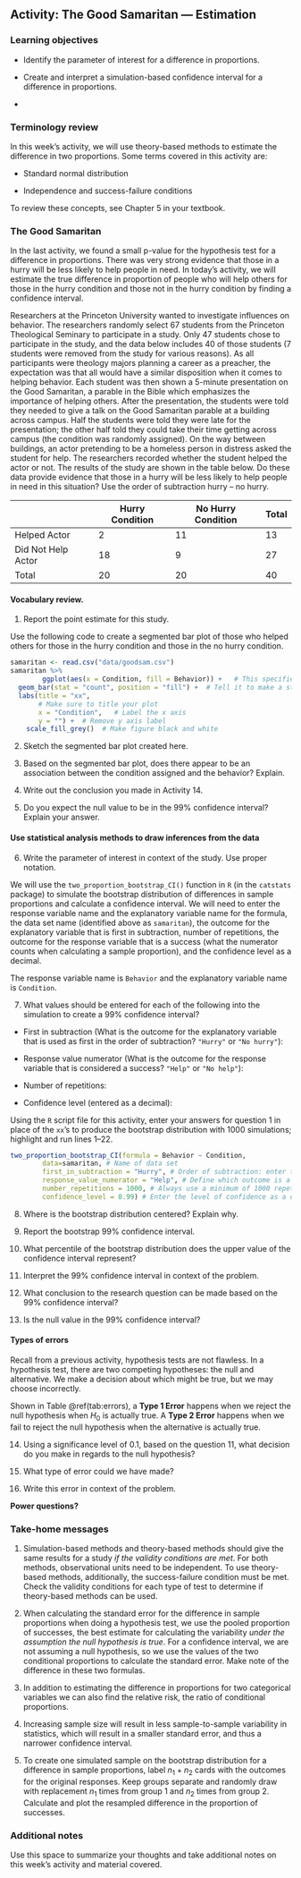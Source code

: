 ## Activity:  The Good Samaritan --- Estimation

\setstretch{1}

### Learning objectives

* Identify the parameter of interest for a difference in proportions.

* Create and interpret a simulation-based confidence interval for a difference in proportions.

* 

### Terminology review
In this week's activity, we will use theory-based methods to estimate the difference in two proportions. Some terms covered in this activity are:

* Standard normal distribution

* Independence and success-failure conditions

To review these concepts, see Chapter 5 in your textbook.

### The Good Samaritan

In the last activity, we found a small p-value for the hypothesis test for a difference in proportions.  There was very strong evidence that those in a hurry will be less likely to help people in need.  In today's activity, we will estimate the true difference in proportion of people who will help others for those in the hurry condition and those not in the hurry condition by finding a confidence interval.  

Researchers at the Princeton University wanted to investigate influences on behavior.  The researchers randomly select 67 students from the Princeton Theological Seminary to participate in a study.  Only 47 students chose to participate in the study, and the data below includes 40 of those students (7 students were removed from the study for various reasons).  As all participants were theology majors planning a career as a preacher, the expectation was that all would have a similar disposition when it comes to helping behavior.  Each student was then shown a 5-minute presentation on the Good Samaritan, a parable in the Bible which emphasizes the importance of helping others.  After the presentation, the students were told they needed to give a talk on the Good Samaritan parable at a building across campus.  Half the students were told they were late for the presentation; the other half told they could take their time getting across campus (the condition was randomly assigned).  On the way between buildings, an actor pretending to be a homeless person in distress asked the student for help.  The researchers recorded whether the student helped the actor or not.  The results of the study are shown in the table below.  Do these data provide evidence that those in a hurry will be less likely to help people in need in this situation?  Use the order of subtraction hurry – no hurry.

|                    | Hurry Condition | No Hurry Condition | Total |
|--------------------|-----------------|--------------------|-------|
| Helped Actor       |        2        |         11         |   13  |
| Did Not Help Actor |        18       |          9         |   27  |
| Total              |        20       |         20         |   40  |

#### Vocabulary review. {-}

1.  Report the point estimate for this study.  

\vspace{0.4in}


Use the following code to create a segmented bar plot of those who helped others for those in the hurry condition and those in the no hurry condition.

```r
samaritan <- read.csv("data/goodsam.csv")
samaritan %>%
        ggplot(aes(x = Condition, fill = Behavior)) +   # This specifies the variables
  geom_bar(stat = "count", position = "fill") +  # Tell it to make a stacked bar plot
  labs(title = "xx",  
       # Make sure to title your plot 
       x = "Condition",   # Label the x axis
       y = "") +  # Remove y axis label
    scale_fill_grey()  # Make figure black and white
```

2.  Sketch the segmented bar plot created here.  

\vspace{1.5in}

3. Based on the segmented bar plot, does there appear to be an association between the condition assigned and the behavior?  Explain.

\vspace{1in}

4.  Write out the conclusion you made in Activity 14.

\vspace{0.8in}

5.  Do you expect the null value to be in the 99\% confidence interval?  Explain your answer.

\vspace{0.8in}

#### Use statistical analysis methods to draw inferences from the data {-}

6.  Write the parameter of interest in context of the study. Use proper notation.

\vspace{1in}

We will use the `two_proportion_bootstrap_CI()` function in `R` (in the `catstats` package) to simulate the bootstrap distribution of differences in sample proportions and calculate a confidence interval. We will need to enter the response variable name and the explanatory variable name for the formula, the data set name (identified above as `samaritan`), the outcome for the explanatory variable that is first in subtraction, number of repetitions, the outcome for the response variable that is a success (what the numerator counts when calculating a sample proportion), and the confidence level as a decimal.

The response variable name is `Behavior` and the explanatory variable name is `Condition`.

7. What values should be entered for each of the following into the simulation to create a 99\% confidence interval?

\vspace{.5mm}
* First in subtraction (What is the outcome for the explanatory variable that is used as first in the order of subtraction? `"Hurry"` or `"No hurry"`):

\vspace{.2in}
* Response value numerator (What is the outcome for the response variable that is considered a success? `"Help"` or `"No help"`):

\vspace{.2in}
* Number of repetitions:

\vspace{.2in}
* Confidence level (entered as a decimal):

\vspace{.2in}

Using the `R` script file for this activity, enter your answers for question 1 in place of the `xx`'s to produce the bootstrap distribution with 1000 simulations; highlight and run lines 1--22.

```r
two_proportion_bootstrap_CI(formula = Behavior ~ Condition, 
        data=samaritan, # Name of data set
        first_in_subtraction = "Hurry", # Order of subtraction: enter the name of Group 1
        response_value_numerator = "Help", # Define which outcome is a success 
        number_repetitions = 1000, # Always use a minimum of 1000 repetitions
        confidence_level = 0.99) # Enter the level of confidence as a decimal
```
8.  Where is the bootstrap distribution centered?  Explain why.

\vspace{0.8in}

9. Report the bootstrap 99\% confidence interval. 

\vspace{0.4in}

10. What percentile of the bootstrap distribution does the upper value of the confidence interval represent?

\vspace{0.3in}

11. Interpret the 99\% confidence interval in context of the problem.

\vspace{1in}

12.  What conclusion to the research question can be made based on the 99\% confidence interval?

\vspace{0.8in}

13.  Is the null value in the 99\% confidence interval? 

\vspace{0.8in}

#### Types of errors {-}

Recall from a previous activity, hypothesis tests are not flawless. In a hypothesis test, there are two competing hypotheses: the null and alternative. We make a decision about which might be true, but we may choose incorrectly.  

<!-- |       |            | Test Conclusion |                     | -->
<!-- |       |            | Reject $H_0$    | Fail to reject $H_0$| -->
<!-- |:-----:|:----------:|-----------------|---------------------| -->
<!-- | Truth | $H_0$ true |  good decision  |  Type 1 Error       | -->
<!-- |       | $H_A$ true |  Type 2 Error   |  good decision      | -->

\begin{table}
\caption{Four different possible scenarios for hypothesis test decisions.}
\centering
\begin{tabular}[h]{ll|cc}
\hline
 & &  \multicolumn{2}{c}{\textbf{Test conclusion}} \\
 &  & \multicolumn{1}{c}{Fail to reject $H_0$} & \multicolumn{1}{c}{Reject $H_0$}\\
\hline
 & $H_0$ true & Good decision & Type 1 Error\\
\hline
\textbf{Truth} & $H_A$ true & Type 2 Error & Good decision\\
\hline
\end{tabular}
\label{tab:errors}
\end{table}

Shown in Table \@ref(tab:errors), a **Type 1 Error** happens when we reject the null hypothesis when $H_0$ is actually true. A **Type 2 Error** happens when we fail to reject the null hypothesis when the alternative is actually true.

14.  Using a significance level of 0.1, based on the question 11, what decision do you make in regards to the null hypothesis?

\vspace{0.3in}

15. What type of error could we have made?

\vspace{0.3in}

16.  Write this error in context of the problem.

**Power questions?**

### Take-home messages

1. Simulation-based methods and theory-based methods should give the same results for a study *if the validity conditions are met*.  For both methods, observational units need to be independent. To use theory-based methods, additionally, the success-failure condition must be met. Check the validity conditions for each type of test to determine if theory-based methods can be used.

2. When calculating the standard error for the difference in sample proportions when doing a hypothesis test, we use the pooled proportion of successes, the best estimate for calculating the variability *under the assumption the null hypothesis is true*.  For a confidence interval, we are not assuming a null hypothesis, so we use the values of the two conditional proportions to calculate the standard error.  Make note of the difference in these two formulas. 

3.  In addition to estimating the difference in proportions for two categorical variables we can also find the relative risk, the ratio of conditional proportions.  

4.  Increasing sample size will result in less sample-to-sample variability in statistics, which will result in a smaller standard error, and thus a narrower confidence interval.  

5. To create one simulated sample on the bootstrap distribution for a difference in sample proportions, label $n_1 + n_2$ cards with the outcomes for the original responses.  Keep groups separate and randomly draw with replacement $n_1$  times from group 1 and $n_2$ times from group 2.  Calculate and plot the resampled difference in the proportion of successes. 


### Additional notes

Use this space to summarize your thoughts and take additional notes on this week's activity and material covered.
